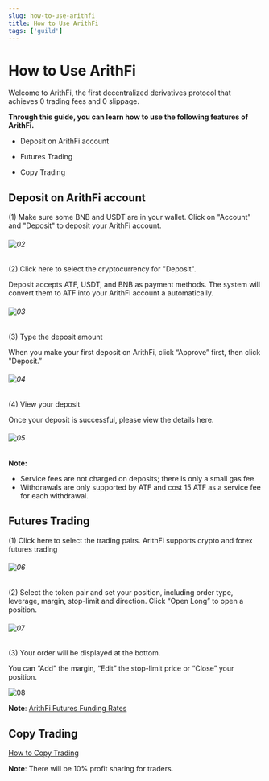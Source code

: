 ```yaml
---
slug: how-to-use-arithfi
title: How to Use ArithFi
tags: ['guild']
---
```


# How to Use ArithFi

Welcome to ArithFi, the first decentralized derivatives protocol that achieves 0 trading fees and 0 slippage.

**Through this guide, you can learn how to use the following features of ArithFi.**

- Deposit on ArithFi account

- Futures Trading

- Copy Trading

<ReactPlayer playing controls url='https://arithfi-market.s3.ap-northeast-1.amazonaws.com/video/video01+-+Compressed+with+FlexClip.mp4'/>


## Deposit on ArithFi account

(1) Make sure some BNB and USDT are in your wallet. Click on "Account" and "Deposit" to deposit your ArithFi account.

###### ![02](https://bafybeidzng2n26rwdgfkawcsoduekz7qlulxjlk3u6l6q6mzhedg5j5tze.ipfs.nftstorage.link/02.png)

(2) Click here to select the cryptocurrency for "Deposit".

Deposit accepts ATF, USDT, and BNB as payment methods. The system will convert them to ATF into your ArithFi account a automatically.

###### ![03](https://bafybeidzng2n26rwdgfkawcsoduekz7qlulxjlk3u6l6q6mzhedg5j5tze.ipfs.nftstorage.link/03.png)

(3) Type the deposit amount

When you make your first deposit on ArithFi, click “Approve” first, then click "Deposit.”

###### ![04](https://bafybeidzng2n26rwdgfkawcsoduekz7qlulxjlk3u6l6q6mzhedg5j5tze.ipfs.nftstorage.link/04.png)

(4) View your deposit

Once your deposit is successful, please view the details here.

###### ![05](https://bafybeidzng2n26rwdgfkawcsoduekz7qlulxjlk3u6l6q6mzhedg5j5tze.ipfs.nftstorage.link/05.png)

**Note:**

- Service fees are not charged on deposits; there is only a small gas fee.
- Withdrawals are only supported by ATF and cost 15 ATF as a service fee for each withdrawal.


## Futures Trading

(1) Click here to select the trading pairs. ArithFi supports crypto and forex futures trading

###### ![06](https://bafybeidzng2n26rwdgfkawcsoduekz7qlulxjlk3u6l6q6mzhedg5j5tze.ipfs.nftstorage.link/06.png)

(2) Select the token pair and set your position, including order type, leverage, margin, stop-limit and direction. Click “Open Long” to open a position.

###### ![07](https://bafybeidzng2n26rwdgfkawcsoduekz7qlulxjlk3u6l6q6mzhedg5j5tze.ipfs.nftstorage.link/07.png)

(3)  Your order will be displayed at the bottom.

You can “Add” the margin, “Edit” the stop-limit price or “Close” your position.

![08](https://bafybeidzng2n26rwdgfkawcsoduekz7qlulxjlk3u6l6q6mzhedg5j5tze.ipfs.nftstorage.link/08.png)

**Note**: [ArithFi Futures Funding Rates](https://docs.arithfi.com/docs/blogs/Guide/Introduction-to-ArithFi-Futures-Funding-Rates) 

## Copy Trading

[How to Copy Trading](https://docs.arithfi.com/docs/blogs/Guide/make-your-first-trade-on-the-arithFi-app "How to Copy Trading")

**Note**: There will be 10% profit sharing for traders.




